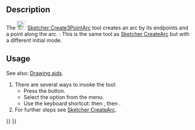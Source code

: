 <languages/>
<translate>

<!--T:7-->
{{Docnav
|[[Sketcher_CreateArc|Arc by center]]
|[[Sketcher_CreateArcOfEllipse|Arc of ellipse]]
|[[Sketcher_Workbench|Sketcher]]
|IconL=Sketcher_CreateArc.svg
|IconR=Sketcher_CreateArcOfEllipse.svg
|IconC=Workbench_Sketcher.svg
}}

<!--T:1-->
{{GuiCommand
|Name=Sketcher Create3PointArc
|MenuLocation=Sketch → Geometries → arc by 3 points
|Workbenches=[[Sketcher_Workbench|Sketcher]]
|Shortcut={{KEY|G}} {{KEY|3}} {{KEY|A}}
|SeeAlso=[[Sketcher CreateArc|Sketcher CreateArc]]
}}

==Description== <!--T:2-->

<!--T:3-->
The [[Image:Sketcher_Create3PointArc.svg|24px]] [[Sketcher_Create3PointArc|Sketcher Create3PointArc]] tool creates an arc by its endpoints and a point along the arc. {{Version|1.0}}: This is the same tool as [[Sketcher_CreateArc|Sketcher CreateArc]] but with a different initial mode.

==Usage== <!--T:4-->

<!--T:11-->
See also: [[Sketcher_Workbench#Drawing_aids|Drawing aids]].

<!--T:5-->
# There are several ways to invoke the tool:
#* Press the {{Button|[[Image:Sketcher_Create3PointArc.svg|16px]] [[Sketcher_Create3PointArc|Endpoints and rim point]]}} button.
#* Select the {{MenuCommand|Sketch → Geometries → [[Image:Sketcher_Create3PointArc.svg|16px]] arc by 3 points}} option from the menu.
#* Use the keyboard shortcut: {{KEY|G}} then {{KEY|3}}, then {{KEY|A}}.
# For further steps see [[Sketcher CreateArc#Usage|Sketcher CreateArc]].


<!--T:8-->
{{Docnav
|[[Sketcher_CreateArc|Arc by center]]
|[[Sketcher_CreateArcOfEllipse|Arc of ellipse]]
|[[Sketcher_Workbench|Sketcher]]
|IconL=Sketcher_CreateArc.svg
|IconR=Sketcher_CreateArcOfEllipse.svg
|IconC=Workbench_Sketcher.svg
}}

</translate>
{{Sketcher_Tools_navi{{#translation:}}}}
{{Userdocnavi{{#translation:}}}}